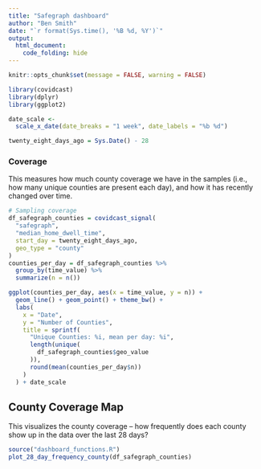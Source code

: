 ```yaml
---
title: "Safegraph dashboard"
author: "Ben Smith"
date: "`r format(Sys.time(), '%B %d, %Y')`"
output:
  html_document:
    code_folding: hide
---
```


```r
knitr::opts_chunk$set(message = FALSE, warning = FALSE)
```

```r
library(covidcast)
library(dplyr)
library(ggplot2)

date_scale <-
  scale_x_date(date_breaks = "1 week", date_labels = "%b %d")

twenty_eight_days_ago = Sys.Date() - 28
```


### Coverage

This measures how much county coverage we have in the samples (i.e., how many unique counties are present each day), and how it has recently changed over time.

```r

# Sampling coverage
df_safegraph_counties = covidcast_signal(
  "safegraph",
  "median_home_dwell_time",
  start_day = twenty_eight_days_ago,
  geo_type = "county"
)
counties_per_day = df_safegraph_counties %>%
  group_by(time_value) %>%
  summarize(n = n())

ggplot(counties_per_day, aes(x = time_value, y = n)) +
  geom_line() + geom_point() + theme_bw() +
  labs(
    x = "Date",
    y = "Number of Counties",
    title = sprintf(
      "Unique Counties: %i, mean per day: %i",
      length(unique(
        df_safegraph_counties$geo_value
      )),
      round(mean(counties_per_day$n))
    )
  ) + date_scale
```

## County Coverage Map

This visualizes the county coverage -- how frequently does each county show up in the data over the last 28 days?

```r

source("dashboard_functions.R")
plot_28_day_frequency_county(df_safegraph_counties)

```
